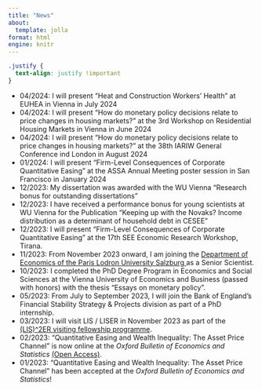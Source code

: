 ```yaml
---
title: "News"
about:
  template: jolla
format: html
engine: knitr
---
```


```css
.justify {
  text-align: justify !important
}
```

::: justify
-   04/2024: I will present "Heat and Construction Workers’ Health" at EUHEA in Vienna in July 2024
-   04/2024: I will present "How do monetary policy decisions relate to price changes in housing markets?" at the 3rd Workshop on Residential Housing Markets in Vienna in June 2024
-   04/2024: I will present "How do monetary policy decisions relate to price changes in housing markets?" at the 38th IARIW General Conference ind London in August 2024
-   01/2024: I will present "Firm-Level Consequences of Corporate Quantitative Easing" at the ASSA Annual Meeting poster session in San Francisco in January 2024
-   12/2023: My dissertation was awarded with the WU Vienna "Research bonus for outstanding dissertations"
-   12/2023: I have received a performance bonus for young scientists at WU Vienna for the Publication "Keeping up with the Novaks? Income distribution as a determinant of household debt in CESEE"
-   12/2023: I will present "Firm-Level Consequences of Corporate Quantitative Easing" at the 17th SEE Economic Research Workshop, Tirana.
-   11/2023: From November 2023 onward, I am joining the <a href="https://www.plus.ac.at/economics/?lang=en"> Department of Economics of the Paris Lodron University Salzburg </a> as a Senior Scientist.
-   10/2023: I completed the PhD Degree Program in Economics and Social Sciences at the Vienna University of Economics and Business (passed with honors) with the thesis "Essays on monetary policy".
-   05/2023: From July to September 2023, I will join the Bank of England's Financial Stability Strategy & Projects division as part of a PhD internship.
-   03/2023: I will visit LIS / LISER in November 2023 as part of the <a href="https://www.lisdatacenter.org/projects/lis2er-initiative/visitors/"> (LIS)\^2ER visiting fellowship programme</a>.
-   02/2023: "Quantitative Easing and Wealth Inequality: The Asset Price Channel" is now online at the <em>Oxford Bulletin of Economics and Statistics</em> <a href="https://onlinelibrary.wiley.com/doi/10.1111/obes.12543"> (Open Access)</a>.
-   01/2023: "Quantitative Easing and Wealth Inequality: The Asset Price Channel" has been accepted at the <em>Oxford Bulletin of Economics and Statistics</em>!
:::
